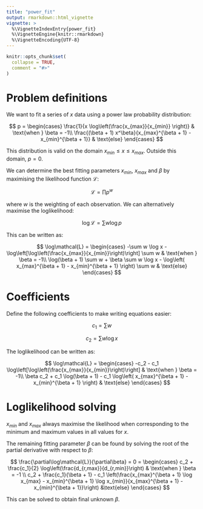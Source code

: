 ```yaml
---
title: "power_fit"
output: rmarkdown::html_vignette
vignette: >
  %\VignetteIndexEntry{power_fit}
  %\VignetteEngine{knitr::rmarkdown}
  %\VignetteEncoding{UTF-8}
---
```


```r
knitr::opts_chunk$set(
  collapse = TRUE,
  comment = "#>"
)
```

# Problem definitions

We want to fit a series of $x$ data using a power law probability distribution:

$$
p = \begin{cases}
  \frac{1}{x \log\left(\frac{x_{max}}{x_{min}} \right)} & \text{when } \beta = -1\\
  \frac{(\beta + 1) x^\beta}{x_{max}^{\beta + 1} - x_{min}^{\beta + 1}} & \text{else}
\end{cases}
$$

This distribution is valid on the domain $x_{min} \leq x \leq x_{max}$. Outside this domain, $p = 0$. 

We can determine the best fitting parameters $x_{min}$, $x_{max}$ and $\beta$ by maximising the likelihood function $\mathcal{L}$:

$$
\mathcal{L} = \prod p^w
$$

where $w$ is the weighting of each observation. We can alternatively maximise the loglikelihood:

$$
\log\mathcal{L} = \sum w \log p
$$

This can be written as:

$$
\log\mathcal{L} = \begin{cases}
  -\sum w \log x - \log\left[\log\left(\frac{x_{max}}{x_{min}}\right)\right] \sum w  & \text{when } \beta = -1\\
  \log(\beta + 1) \sum w + \beta \sum w \log x  - \log\left( x_{max}^{\beta + 1} - x_{min}^{\beta + 1} \right) \sum w & \text{else}
\end{cases}
$$


# Coefficients

Define the following coefficients to make writing equations easier:

$$
c_1 = \sum w
$$

$$
c_2 = \sum w \log x
$$

The loglikelihood can be written as:

$$
\log\mathcal{L} = \begin{cases}
  -c_2 - c_1 \log\left[\log\left(\frac{x_{max}}{x_{min}}\right)\right]  & \text{when } \beta = -1\\
  \beta c_2 + c_1 \log(\beta + 1) - c_1 \log\left( x_{max}^{\beta + 1} - x_{min}^{\beta + 1} \right)  & \text{else}
\end{cases}
$$

# Loglikelihood solving

$x_{min}$ and $x_{max}$ always maximise the likelihood when corresponding to the minimum and maximum values in all values for $x$. 

The remaining fitting parameter $\beta$ can be found by solving the root of the partial derivative with respect to $\beta$:

$$
\frac{\partial\log\mathcal{L}}{\partial\beta} = 
0 = 
\begin{cases}
c_2 + \frac{c_1}{2} \log\left(\frac{d_{r,max}}{d_{r,min}}\right) & \text{when } \beta = -1 \\
c_2 + \frac{c_1}{\beta + 1} - 
c_1 \left(\frac{x_{max}^{\beta + 1} \log x_{max} - x_{min}^{\beta + 1} \log x_{min}}{x_{max}^{\beta + 1} - x_{min}^{\beta + 1}}\right) &\text{else}
\end{cases}
$$

This can be solved to obtain final unknown $\beta$.
